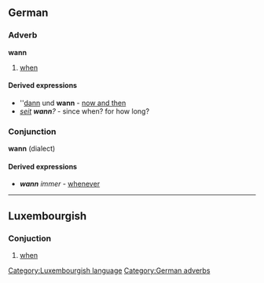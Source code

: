 ==German==
===Adverb===
'''wann'''
#[[when]]

====Derived expressions====
* ''[[dann]] und '''wann''' - [[now and then]]
* ''[[seit]] '''wann'''?'' - since when? for how long?

===Conjunction===
'''wann''' (dialect)

====Derived expressions====
* '''''wann''' immer'' - [[whenever]]

----
==Luxembourgish==

===Conjuction===
# [[when]]
[[Category:Luxembourgish language]]
[[Category:German adverbs]]